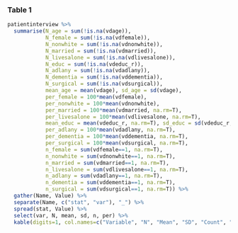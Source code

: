 
### Table 1

```{r}
patientinterview %>%
  summarise(N_age = sum(!is.na(vdage)),
            N_female = sum(!is.na(vdfemale)),
            N_nonwhite = sum(!is.na(vdnonwhite)),
            N_married = sum(!is.na(vdmarried)),
            N_livesalone = sum(!is.na(vdlivesalone)),
            N_educ = sum(!is.na(vdeduc_r)),
            N_adlany = sum(!is.na(vdadlany)),
            N_dementia = sum(!is.na(vddementia)),
            N_surgical = sum(!is.na(vdsurgical)),
            mean_age = mean(vdage), sd_age = sd(vdage),
            per_female = 100*mean(vdfemale), 
            per_nonwhite = 100*mean(vdnonwhite),
            per_married = 100*mean(vdmarried, na.rm=T),
            per_livesalone = 100*mean(vdlivesalone, na.rm=T),
            mean_educ = mean(vdeduc_r, na.rm=T), sd_educ = sd(vdeduc_r, na.rm=T), 
            per_adlany = 100*mean(vdadlany, na.rm=T),
            per_dementia = 100*mean(vddementia, na.rm=T),
            per_surgical = 100*mean(vdsurgical, na.rm=T),
            n_female = sum(vdfemale==1, na.rm=T),
            n_nonwhite = sum(vdnonwhite==1, na.rm=T),
            n_married = sum(vdmarried==1, na.rm=T),
            n_livesalone = sum(vdlivesalone==1, na.rm=T),
            n_adlany = sum(vdadlany==1, na.rm=T),
            n_dementia = sum(vddementia==1, na.rm=T),
            n_surgical = sum(vdsurgical==1, na.rm=T)) %>%
  gather(Name, Value) %>%
  separate(Name, c("stat", "var"), "_") %>%
  spread(stat, Value) %>%
  select(var, N, mean, sd, n, per) %>%
  kable(digits=1, col.names=c("Variable", "N", "Mean", "SD", "Count", "Percent"))


 

```